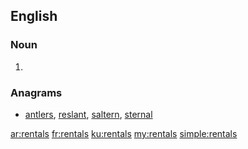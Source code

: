 ==English==

===Noun===
{{head|en|plural}}

# {{plural of|rental|lang=en}}

===Anagrams===
* [[antlers#English|antlers]], [[reslant#English|reslant]], [[saltern#English|saltern]], [[sternal#English|sternal]]

[[ar:rentals]]
[[fr:rentals]]
[[ku:rentals]]
[[my:rentals]]
[[simple:rentals]]